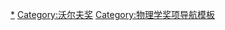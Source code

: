 {{Navbox
|name       = 沃尔夫物理奖
|title      = [[沃尔夫物理奖]]得主
|titlestyle = background: #d3d3d3;
|groupstyle = background: #d3d3d3;
|abovestyle = background: #d3d3d3;
|belowstyle = background: #d3d3d3;
|state = {{{state|autocollapse}}}
|bodyclass = hlist

|summary = 沃尔夫物理奖得主，以获奖时间为序


|group1     = 1970年代
|list1      = 
* [[吴健雄]] (1978)
* [[乔治·乌伦贝克]] / [[朱塞佩·奥基亚利尼]] (1979)

|group2     = 1980年代
|list2      = 
* [[迈克尔·费希尔]] / [[利奥·卡达诺夫]] / [[肯尼斯·威爾森]] (1980)
* [[弗里曼·戴森]] / [[杰拉德·特·胡夫特]] / [[维克托·魏斯科普夫]] (1981)
* [[利昂·萊德曼]] / [[马丁·佩尔]] (1982)
* [[歐文·哈恩]] / [[彼得·B·赫希]] / [[西奥多·梅曼]] (1983–84)
* [[康耶斯·赫林]] / [[菲利普·諾齊埃]] (1984–85)
* [[米切爾·費根鮑姆]] / [[阿爾伯特·利比查伯]] (1986)
* [[赫爾伯特·傅利曼]] / [[布鲁诺·罗西]] / [[里卡尔多·贾科尼]] (1987)
* [[羅傑·潘洛斯]] / [[史蒂芬·霍金]] (1988)

| group3     = 1990年代
| list3      = 
* [[皮埃尔-吉勒·德热纳]] / [[戴维·索利斯]] (1990)
* [[莫里斯·戈德哈伯]] / [[瓦倫坦·泰萊格迪]] (1991)
* [[约瑟夫·泰勒]] (1992)
* [[本華·曼德博]] (1993)
* [[维塔利·拉扎列维奇·金兹堡]] / [[南部阳一郎]] (1994–95)
* [[約翰·惠勒]] (1996–97)
* [[亚基尔·阿哈罗诺夫]] / [[迈克尔·贝里]] (1998)
* [[丹·谢赫特曼]] (1999)

|group4     = 2000年代
|list4      = 
* [[雷蒙德·戴维斯]] / [[小柴昌俊]] (2000)
* [[伯特蘭·霍爾珀林]] / [[安東尼·萊格特]] (2002–03)
* [[羅伯特·布繞特]] / [[弗朗索瓦·恩格勒]] / [[彼得·希格斯]] (2004)
* [[丹尼尔·克莱普纳]] (2005)
* [[阿尔贝·费尔]] / [[彼得·格林贝格]] (2006–07)

|group5     = 2010年代
|list5      = 
* [[约翰·克劳泽]] / [[阿兰·阿斯佩]] / [[安东·蔡林格]] (2010)
* [[马克西米利安·海德尔]] / [[哈拉尔德·罗泽]] / [[克努特·乌尔班]] (2011)
* [[雅各布·貝肯斯坦]] (2012)
* [[彼得·佐勒]] / [[胡安·伊格纳西奥·西拉克·萨斯图赖因]] (2013)
* [[詹姆斯·比约肯]] / [[罗伯特·科什纳]] (2015)
* [[约瑟夫·阿马里]] (2016)
* [[米歇爾·麥耶|米歇尔·麦耶]] / [[迪迪埃·奎洛兹]] (2017)
* {{tsl|en|Gilles Brassard|吉尔斯·布拉萨德|吉尔斯·布拉萨德}} / {{tsl|en|Charles H. Bennett (computer scientist)|查尔斯·亨利·本内特|查尔斯·本内特}} (2018)

|group6     = 2020年代
|list6      = 
* {{tsl|en|Rafi Bistritzer|拉菲・比斯特里斯特|拉菲・比斯特里斯特}} / {{tsl|en|Pablo Jarillo-Herrero|巴勃罗·贾利洛-埃雷罗|巴勃罗·贾利洛-埃雷罗}} / {{tsl|en|Allan H. MacDonald|艾伦·H.麦克唐纳|艾伦·麦克唐纳}} (2020)
* [[乔治·帕里西]] (2021)
|below = 
*[[:Template:沃尔夫农业奖|农业]]
*[[:Template:沃尔夫艺术奖|艺术]]
*[[:Template:沃尔夫化学奖|化学]]
*[[:Template:沃尔夫数学奖|数学]]
*[[:Template:沃尔夫医学奖|医学]]
*'''[[:Template:沃尔夫物理奖|物理]]'''
}}<noinclude>
{{collapsible option}}
{{Documentation}}
[[Category:沃尔夫物理奖得主|*]]
[[Category:沃尔夫奖]]
[[Category:物理学奖项导航模板]]
</noinclude>